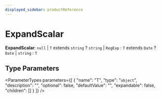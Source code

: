 ```yaml
---
displayed_sidebar: productReference
---
```



# ExpandScalar

 **ExpandScalar**: `null` \| `T` extends `string` ? `string` \| `RegExp` : `T` extends `Date` ? `Date` \| `string` : `T`

## Type Parameters

<ParameterTypes parameters={[
  {
    "name": "T",
    "type": "`object`",
    "description": "",
    "optional": false,
    "defaultValue": "",
    "expandable": false,
    "children": []
  }
]} />
